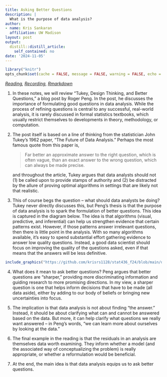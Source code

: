 ```yaml
---
title: Asking Better Questions
description: |
  What is the purpose of data analysis?
author:
- name: Kris Sankaran
  affiliation: UW Madison
layout: post
output:
  distill::distill_article:
    self_contained: no
date: '2024-11-05'
---
```


```r
library("knitr")
opts_chunk$set(cache = FALSE, message = FALSE, warning = FALSE, echo = FALSE)
```

_[Reading](https://simplystatistics.org/posts/2019-04-17-tukey-design-thinking-and-better-questions/), [Recording](https://mediaspace.wisc.edu/media/Week%2014%20%5B3%5D%20Asking%20Better%20Questions/1_de62tpn9), [Rmarkdown](https://github.com/krisrs1128/stat436_s24/blob/main/notes/2024-12-27-week14-3.Rmd)_

1. In these notes, we will review "Tukey, Design Thinking, and Better Questions,"
a blog post by Roger Peng. In the post, he discusses the importance of
formulating good questions in data analysis. While the process of refining
questions is central to any successful, real-world analysis, it is rarely
discussed in formal statistics textbooks, which usually restrict themselves to
developments in theory, methodology, or computation.

2. The post itself is based on a line of thinking from the statistician John
Tukey's 1962 paper, "The Future of Data Analysis."  Perhaps the most famous
quote from this paper is,

    > Far better an approximate answer to the right question, which is often vague,
    than an exact answer to the wrong question, which can always be made precise.
    
    and throughout the article, Tukey argues that data analysts should not (1) be
    called upon to provide stamps of authority and (2) be distracted by the allure
    of proving optimal algorithms in settings that are likely not that realistic.

3. This of course begs the question -- what should data analysts be doing? Tukey
never directly discusses this, but Peng's thesis is that the purpose of data
analysis is to spark the formulation of better questions. This idea is captured
in the diagram below. The idea is that algorithms (visual, predictive, and
inferential) can help us strengthen evidence that certain patterns exist.
However, if those patterns answer irrelevant questions, then there is little
point in the analysis. With so many algorithms available, it's easy to spend
substantial effort gathering evidence to answer low quality questions. Instead,
a good data scientist should focus on improving the quality of the questions
asked, even if that means that the answers will be less definitive.

```r
include_graphics("https://github.com/krisrs1128/stat436_f24/blob/main/docs/figure/question_evidence.png?raw=true")
```

4. What does it mean to ask better questions? Peng argues that better questions
are "sharper," providing more discriminating information and guiding research to
more promising directions. In my view, a sharper question is one that helps
inform decisions that have to be made (all data aside), either by adding to our
body of beliefs or bringing new uncertainties into focus.

5. The implication is that data analysis is not about finding "the answer."
Instead, it should be about clarifying what can and cannot be answered based on
the data. But more, it can help clarify what questions we really want answered
-- in Peng's words, "we can learn more about ourselves by looking at the data."

6. The final example in the reading is that the residuals in an analysis are
themselves data worth examining. They inform whether a model (and the associated
way of conceptualizing the problem) is really appropriate, or whether a
reformulation would be beneficial.

7. At the end, the main idea is that data analysis equips us to ask better
questions.
